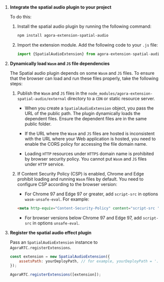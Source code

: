 <PlatformWrapper platform="web">

1.	**Integrate the spatial audio plugin to your project** 

    To do this:
    
    1.	Install the spatial audio plugin by running the following command:

        ```bash
        npm install agora-extension-spatial-audio
        ```

    1.	Import the extension module. Add the following code to your `.js` file:

        ```javascript
        import {SpatialAudioExtension} from agora-extension-spatial-audio;
        ```

1.	**Dynamically load `Wasm` and `JS` file dependencies** 
    
    The Spatial audio plugin depends on some `Wasm` and `JS` files. To ensure that the browser can load and run these files properly, take the following steps:
    
    1.	Publish the `Wasm` and `JS` files in the  `node_modules/agora-extension-spatial-audio/external` directory to a `CDN` or static resource server. 
    
        * When you create a `SpatialAudioExtension` object, you pass the URL of the public path. The plugin dynamically loads the dependent files. Ensure the dependent files are in the same public folder.

        * If the URL where the `Wasm` and `JS` files are hosted is inconsistent with the URL where your Web application is hosted, you need to enable the CORS policy for accessing the file domain name.

        * Loading `HTTP` resources under `HTTPS` domain name is prohibited by browser security policy. You cannot put `Wasm` and `JS` files under `HTTP` service.

    1.	If Content Security Policy (CSP) is enabled, Chrome and Edge prohibit loading and running `Wasm` files by default. You need to configure CSP according to the browser version:

        * For Chrome 97 and Edge 97 or greater, add `script-src` in options `wasm-unsafe-eval`. For example:
        
        ```html
        <meta http-equiv="Content-Security-Policy" content="script-src 'self' 'wasm-unsafe-eval'">
        ```

        * For browser versions below Chrome 97 and Edge 97, add `script-src` in options `unsafe-eval`.

1. **Register the spatial audio effect plugin**

    Pass an `SpatialAudioExtension` instance to `AgoraRTC.registerExtensions`.

    ```javascript
    const extension = new SpatialAudioExtension({
        assetsPath: yourDeployPath, // for example, yourDeployPath = './resources/external/'
    });

    AgoraRTC.registerExtensions([extension]);
    ```
</PlatformWrapper>